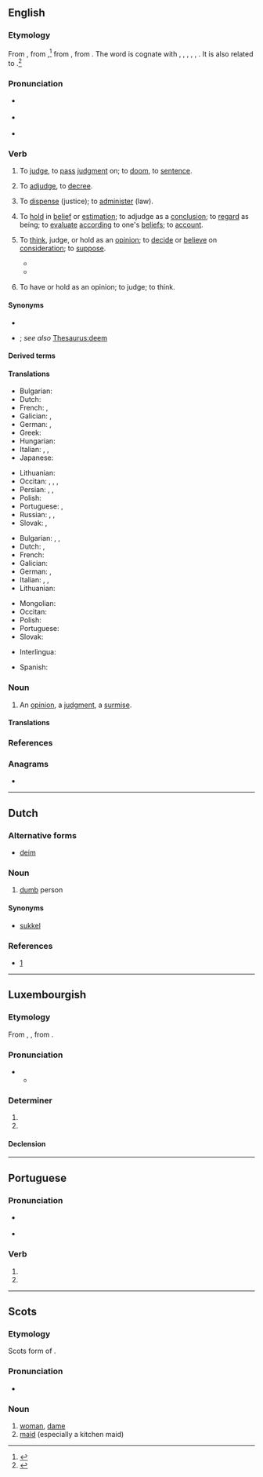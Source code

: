 {{also|Deem}}
==English==
{{was wotd|2019|April|10}}

===Etymology===
{{PIE root|en|dʰeh₁}}
From {{inh|en|enm|demen|dẹ̄men|to judge; to criticize, condemn; to impose a penalty on, sentence; to direct, order; to believe, think, deem}}, from {{inh|en|ang|dēman||to decide, decree, deem, determine, judge; to condemn, doom, sentence; to consider, examine, reckon, think; to prove; to compute, estimate; to declare, tell; to glorify, praise}},<ref>{{R:MED Online|entry=dẹ̄men, v.|id=MED11023|accessdate=28 April 2018}}</ref> from {{inh|en|gem-pro|*dōmijaną||to judge, think}}, from {{der|en|ine-pro|*dʰeh₁-||to set, put}}. The word is cognate with {{cog|da|dømme||to judge}}, {{cog|nl|doemen||to condemn, foredoom}}, {{cog|frr|dema||to judge, recognise}}, {{cog|nb|dømme||to judge}}, {{cog|nn|døma||to judge}}, {{cog|sv|döma||to judge, sentence, condemn}}. It is also related to {{m|en|doom}}.<ref>{{R:Oxford Dictionaries Online}}</ref>

===Pronunciation===
* {{a|RP}} {{IPA|/diːm/|lang=en}}
* {{a|GA}} {{IPA|/dim/|lang=en}}
* {{rhymes|iːm|lang=en}}

===Verb===
{{en-verb}}

# {{lb|en|transitive|obsolete}} To [[judge#Verb|judge]], to [[pass#Verb|pass]] [[judgment]] on; to [[doom#Verb|doom]], to [[sentence#Verb|sentence]].
# {{lb|en|transitive|obsolete}} To [[adjudge]], to [[decree#Verb|decree]].
# {{lb|en|transitive|obsolete}} To [[dispense]] (justice); to [[administer]] (law).
# {{lb|en|transitive}} To [[hold#Verb|hold]] in [[belief]] or [[estimation]]; to adjudge as a [[conclusion]]; to [[regard#Verb|regard]] as being; to [[evaluate]] [[according#Adverb|according]] to one's [[belief]]s; to [[account#Verb|account]].
#: {{ux|en|She '''deemed''' his efforts insufficient.}}
# {{lb|en|ambitransitive}} To [[think]], judge, or hold as an [[opinion]]; to [[decide]] or [[believe]] on [[consideration]]; to [[suppose]].
#* {{RQ:Bunyan Pilgrim's Progress|pages=139–140|pageref=140|format=full|passage=So ''Chriſtian'' came up with him again, and ſaid, Sir, you talk as if you knew ſomething more than all the World doth; and if I take not my mark amiſs, I '''deem''' I have half a gueſs of you: Is not your name Mr. ''By-ends'' of ''Fair-ſpeech''?}}
#* {{quote-book|author=Ralph Waldo Emerson|authorlink=Ralph Waldo Emerson|chapter=Threnody|title=Poems|location=London|publisher=Chapman, Brothers, 121, [[w:Newgate|Newgate Street]]|year=1847|page=195|pageurl=https://books.google.com/books?id=D6lcAAAAcAAJ&pg=PA195|oclc=3098019|passage=And '''deemest''' thou as those who pore, / With aged eyes, short way before? / Think'st Beauty vanished from the coast / Of matter, and thy darling lost?}}
# {{lb|en|intransitive}} To have or hold as an opinion; to judge; to think.

====Synonyms====
* {{l|en|judge}}
* {{sense|to hold in belief or estimation}} {{l|en|consider}}; ''see also'' [[Thesaurus:deem]]

====Derived terms====
{{der3|lang=en|addeem|bedeem|deemer|[[deemster]], [[dempster]]|fordeem|foredeem|misdeem}}

====Translations====
{{trans-top|to hold in belief or estimation}}
* Bulgarian: {{t+|bg|смятам|tr=smjátam}}
* Dutch: {{t+|nl|beschouwen}}
* French: {{t+|fr|estimer}}, {{t+|fr|croire}}
* Galician: {{t+|gl|considerar}}, {{t+|gl|xulgar}}
* German: {{t+|de|halten}}, {{t+|de|erachten}}
* Greek: {{t+|el|θεωρώ}}
* Hungarian: {{t+|hu|ítél}}
* Italian: {{t+|it|considerare}}, {{t+|it|valutare}}, {{t+|it|credere}}
* Japanese: {{t|ja|見なす|tr=minasu}}
{{trans-mid}}
* Lithuanian: {{t+|lt|manyti}}
* Occitan: {{t|oc|considerar}}, {{t+|oc|jutjar}}, {{t|oc|estimar}}, {{t+|oc|creire}}
* Persian: {{t+|fa|پنداشتن|sc=fa-Arab}}, {{t|fa|خیال کردن|sc=fa-Arab}}, {{t+|fa|فرض کردن|sc=fa-Arab}}
* Polish: {{t+|pl|uznać|pf}}
* Portuguese: {{t+|pt|considerar}}, {{t+|pt|estimar}}
* Russian: {{t+|ru|полага́ть|impf}}, {{t+|ru|счита́ть|impf}}, {{t+|ru|ду́мать|impf}}
* Slovak: {{t|sk|uznať}}, {{t|sk|považovať}}
{{trans-bottom}}

{{trans-top|to have or hold as an opinion}}
* Bulgarian: {{t+|bg|смятам|tr=smjátam}}, {{t+|bg|считам|tr=sčítam}}, {{t+|bg|мисля|tr=míslja}}
* Dutch: {{t+|nl|vinden}}, {{t+|nl|achten}}
* French: {{t+|fr|considérer}}
* Galician: {{t+|gl|considerar}}
* German: {{t+|de|erachten}}, {{t+|de|ansehen}}
* Italian: {{t+|it|considerare}}, {{t+|it|ritenere}}, {{t+|it|reputare}}
* Lithuanian: {{t+|lt|manyti}}
{{trans-mid}}
* Mongolian: {{t+|mn|үзэх|sc=Cyrl}}
* Occitan: {{t|oc|considerar}}
* Polish: {{t+|pl|uznawać|impf}}
* Portuguese: {{t+|pt|considerar}}
* Slovak: {{t|sk|považovať}}
{{trans-bottom}}

{{checktrans-top}}
* Interlingua: {{t-check|ia|estimar}}
{{trans-mid}}
* Spanish: {{t+check|es|estimar}}
{{trans-bottom}}

===Noun===
{{en-noun}}

# An [[opinion]], a [[judgment]], a [[surmise#Noun|surmise]].

====Translations====
{{trans-see|an opinion, judgment|opinion|judgment}}

===References===
<references />

===Anagrams===
* {{anagrams|en|Mede|deme|meed}}

----

==Dutch==

===Alternative forms===
* [[deim]]

===Noun===
{{nl-noun|m|demen|deemke}}
# {{lb|nl|Brabantian}} [[dumb]] person
#: {{ux|nl|Maa ziet gij da dan ni, 't ligt veur ave neus, gij [[sen]] '''deem'''!}}

====Synonyms====
* [[sukkel]]

===References===
* [http://www.vlaamswoordenboek.be/definities/toon/7090]

----

==Luxembourgish==

===Etymology===
From {{der|lb|goh|themu}}, {{m|goh|demu}}, from {{der|lb|gem-pro|*þammai}}.

===Pronunciation===
* {{IPA|/deːm/|lang=lb}}
** {{rhymes|eːm|lang=lb}}

===Determiner===
{{head|lb|determiner form|g=m|g2=n|unstressed|dem}}

# {{form of|dative|deen|lang=lb}}
# {{form of|dative|dat|lang=lb}}

====Declension====
{{lb-decl-definite article}}

----

==Portuguese==

===Pronunciation===
* {{a|Portugal}} {{IPA|/ˈde.ɐ̃j/|lang=pt}}
* {{a|Portugal|following a non-nasal sound}} {{IPA|[ˈðe.ɐ̃j]|lang=pt}}

===Verb===
{{head|pt|verb form}}

# {{inflection of|dar||3|p|pres|subj|lang=pt}}
# {{inflection of|dar||3|p|impr|lang=pt}}

----

==Scots==

===Etymology===
Scots form of {{der|sco|en|dame}}.

===Pronunciation===
* {{IPA|/dim/|lang=sco}}

===Noun===
{{sco-noun}}

# [[woman]], [[dame]]
# [[maid]] (especially a kitchen maid)